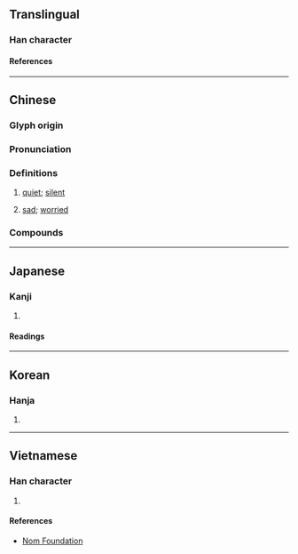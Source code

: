 {{character info}}
==Translingual==

===Han character===
{{Han char|rn=61|rad=心|as=07|sn=10|four=99027|canj=PFB|ids=⿰忄肖}}

====References====
{{Han ref|kx=0386.240|dkj=10627|dj=0718.240|hdz=42303.130|uh=6084}}

----

==Chinese==
{{zh-forms}}

===Glyph origin===
{{Han etym}}

===Pronunciation===
{{zh-pron
|m=qiāo,qiǎo,1nb=colloquial in Mainland,2nb=literary in Mainland,2nc=standard in Taiwan
|c=ciu2,ciu5,ciu3
|h=pfs=
|md=chiēu
|mn=chhiáu
|mn-t=ciou2/ciao2
|mn-t_note=ciou2 - Chaozhou, Chenghai; ciao2 - Shantou, Chaoyang, Jieyang, Raoping
|w=qiau2
|mc=y
|oc=y
|cat=a
}}

===Definitions===
{{zh-hanzi}}

# [[quiet]]; [[silent]]
# {{lb|zh|literary}} [[sad]]; [[worried]]

===Compounds===
{{zh-der|悄悄的|悄愴|悄似|悄冥冥|悄悄話|人心悄悄|憂心悄悄|悄悄蹙蹙|悄聲|悄悄冥冥|悄悄|啞默悄靜|悄然|波波悄悄|靜悄|靜悄悄}}

----

==Japanese==

===Kanji===
{{ja-kanji|grade=|rs=心07}}

# {{rfdef|ja|sort=心07}}

====Readings====
{{ja-readings
|goon=しょう<せう
|kanon=しょう<せう
|kun=うれ-える
}}

----

==Korean==

===Hanja===
{{ko-hanja|초}}

# {{rfdef|ko|sort=心07}}

----

==Vietnamese==

===Han character===
{{vi-readings|rs=心07|reading=[[tiếu]], [[tiêu]], [[tẹo]], [[tiễu]], [[tịu]]}}

# {{rfdef|vi|sort=心07}}

====References====
* [http://nomfoundation.org/common/nom_details.php?codepoint=6084 Nom Foundation]